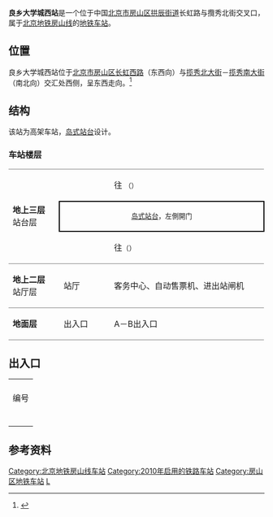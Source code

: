 {{noteTA 
|G1 =Railway}}
{{Infobox station
|name = 良乡大学城西
|eng_name = Liangxiang Daxuechengxi<ref>原英文名為Liangxiang University Town West</ref><ref name=map2021>{{cite web|url=https://www.bjsubway.com/subway/images/luwangtu.png|title=北京城市轨道交通线网图|date=2021-12-31}}</ref>
|linecolour = {{北京地铁颜色|房}}
|image = Platform of Liangxiang University Town West Station (20180120162300).jpg
|caption = 良乡大学城西站站台
|other_name = 
|country = {{PRC}}
|borough = [[北京市|北京市]][[房山区|房山区]][[拱辰街道_(北京市)|拱辰街道]]
|address = 长虹路与攬秀北街交叉口
|coordinates = {{coord|39.72186|N|116.15003|E|display=it}}
|elevation = 
|operator = [[北京市地铁运营有限公司|北京市地铁运营有限公司]]
|lines = {{北京地铁线路名|房|SL}}
|distance = 
|platform = 1个[[岛式站台|岛式站台]]
|tracks = 2条
|bus_routes = 
|bus_stands = 
|connections = 
|structure = 高架车站
|hall = 整体式站厅
|depth = 
|levels = 
|interchange = 
|exits = 2个
|elevator = 
|escalator = 
|architect = 
|architectural_style = 
|former = 东杨庄站（规划名）<ref>{{cite news|url=http://www.chinanews.com/gn/news/2010/03-24/2188047.shtml|title=北京房山轨道线11座车站位置公布|work=[[北京晚报|北京晚报]]|date=2010-03-24|accessdate=2021-10-03}}</ref>
|colour = {{colorbox|#faf18e}} 米黃色
|type = 
|status = 运营中
|code = 
|zone = 
|classification = 
|website = 
|built = 
|opened = 2010年12月30日
|pass_year = 
|passengers = 
|pass_system = 
|pass_rank = 
|mpassengers = 
|trains = 
|station_hours = 
|hours = 
|first = {{北京地铁线路名|房|S}}
:往{{北京地铁起讫站|房山|L}}：05:05
:往{{北京地铁起讫站|房山|R}}：06:24
|last = {{北京地铁线路名|房|S}}
:往{{北京地铁起讫站|房山|L}}：22:27
:往{{北京地铁起讫站|房山|R}}：23:51
|adjacent = {{adjacent stations|system=北京地铁|line=房|left=良乡大学城|right=良乡南关|note-left=1.739km|note-mid=距离[[东管头南站|东管头南]]26.488km|note-right=1.333km}}
|other_services = 
|route_map = {{Routemap|inline=yes|map=
uSTRf\uSTRg~~ ~~{{rmr|Licon=U|{{stl|北京地铁|良乡大学城}}}}
uSTR+BSl\uSTR+BSr
uSTR+BSl\uSTR+BSr
uSTRf\uSTRg~~ ~~{{rmr|Licon=D|{{stl|北京地铁|良乡南关}}}}
}}
}}
'''良乡大学城西站'''是一个位于中国[[北京市|北京市]][[房山区|房山区]][[拱辰街道_(北京市)|拱辰街道]]长虹路与攬秀北街交叉口，属于[[北京地铁|北京地铁]][[北京地铁房山线|房山线]]的[[地铁车站|地铁车站]]。

==位置==
良乡大学城西站位于[[北京市|北京市]][[房山区|房山区]][[长虹西路_(良乡)|长虹西路]]（东西向）与[[揽秀北大街|揽秀北大街]]－[[揽秀南大街|揽秀南大街]]（南北向）交汇处西侧，呈东西走向。<ref>{{cite web|url=http://www.bjghw.gov.cn/web/static/articles/catalog_14300/article_ff808081271d5bde01278a0a8f0901ce/ff808081271d5bde01278a0a8f0901ce.html|title=轨道交通房山线规划方案公告|publisher=[[北京市规划委员会|北京市规划委员会]]|date=2010-03-23|accessdate=2010-12-25|archive-url=https://web.archive.org/web/20100728091831/http://www.bjghw.gov.cn/web/static/articles/catalog_14300/article_ff808081271d5bde01278a0a8f0901ce/ff808081271d5bde01278a0a8f0901ce.html|archive-date=2010-07-28|dead-url=yes}}</ref>

== 结构 ==
该站为高架车站，[[岛式站台|岛式站台]]设计。
=== 车站楼层 ===
{|cellspacing=0 cellpadding=3
|style="border-bottom:solid 1px gray;border-top:solid 1px gray;" rowspan=3 width=100|'''地上三层'''<br />站台层
|style="border-top:solid 1px gray;" width=100|{{arrow|L}}
|style="border-top:solid 1px gray;" width=350|{{北京地铁线路名|房|c}} <!--非跨线车--> 往{{站|东管头南}} <!--/ 跨线车往{{站|国家图书馆}} ({{北京地铁线路名|9|c}}) -->  <small>（{{站|良乡大学城}}）</small>
|-
|style="border-right:solid 2px black;border-left:solid 2px black;border-top:solid 2px black;border-bottom:solid 2px black;" colspan=2|<center><small>[[岛式站台|岛式站台]]，左側開门</small></center>
|-
|style="border-bottom:solid 1px gray;"|{{arrow|R}}
|style="border-bottom:solid 1px gray;"|{{北京地铁线路名|房|c}}往{{站|阎村东}}<small>（{{站|良乡南关}}）</small>
|-
|style="border-bottom:solid 1px gray;"|'''地上二层'''<br />站厅层
|style="border-bottom:solid 1px gray;"|站厅
|style="border-bottom:solid 1px gray;"|客务中心、自动售票机、进出站闸机
|-
|style="border-bottom:solid 1px gray;"|'''地面层'''
|style="border-bottom:solid 1px gray;"|出入口
|style="border-bottom:solid 1px gray;"|A－B出入口
|}

== 出入口 ==
{| class="wikitable"
| colspan="6" align="center" bgcolor="{{北京地铁颜色|房}}" |
|-
! 编号
! 指示
! 建议前往的目的地
! 图片
! 无障碍设施
|-
|{{港鐵出口|A|1|附=升}}
|长虹东路
|良常路、昊天嘉园、瑞雪春堂
|[[File:Missing_image_text.svg|210x210像素]]
|[[File:Missing_image_text.svg|210x210像素]]
|-
|{{港鐵出口|A|2}}
|长虹东路
|揽秀北大街、东羊庄大厦、玉竹园
|[[File:Missing_image_text.svg|210x210像素]]
|{{n/a}}
|-
|{{港鐵出口|B|附=升}}
|长虹东路
|揽秀南大街、荷园北路、鸿顺园
|[[File:Missing_image_text.svg|210x210像素]]
|[[File:Missing_image_text.svg|210x210像素]]
|-
| colspan="5" bgcolor="#EEEEEE" | {{港鐵出口|註=升}}
|}

== 参考资料 ==
{{reflist}}

{{北京地铁房山线}}

[[Category:北京地铁房山线车站|Category:北京地铁房山线车站]]
[[Category:2010年启用的铁路车站|Category:2010年启用的铁路车站]]
[[Category:房山区地铁车站|Category:房山区地铁车站]]
[[Category:以學校命名的北京地铁車站|L]]